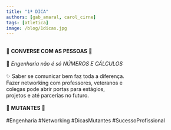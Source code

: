 ```yaml
---
title: "1ª DICA"
authors: [gab_amaral, carol_cirne]
tags: [atletica]
image: /blog/1dicas.jpg
---
```

⠀⠀⠀⠀⠀⠀⠀⠀⠀  
💬  **CONVERSE COM AS PESSOAS**  💬  
⠀⠀⠀⠀⠀⠀⠀⠀⠀  
📌 *Engenharia não é só NÚMEROS E CÁLCULOS*  
⠀⠀⠀⠀⠀⠀⠀⠀⠀  
✨ Saber se comunicar bem faz toda a diferença.  
Fazer networking com professores, veteranos e  
colegas pode abrir portas para estágios,  
projetos e até parcerias no futuro.  
⠀⠀⠀⠀⠀⠀⠀⠀⠀  
🚀 **MUTANTES** 🚀  
⠀⠀⠀⠀⠀⠀⠀⠀⠀  
#Engenharia #Networking #DicasMutantes #SucessoProfissional  